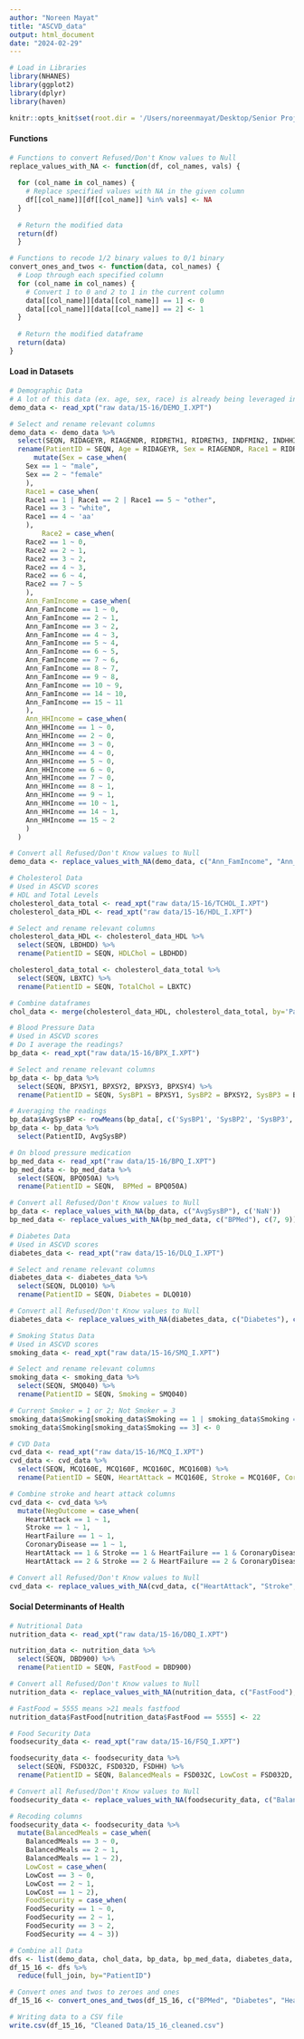 ```yaml
---
author: "Noreen Mayat" 
title: "ASCVD_data"
output: html_document
date: "2024-02-29"
---
```


```r
# Load in Libraries
library(NHANES)
library(ggplot2)
library(dplyr)
library(haven)

knitr::opts_knit$set(root.dir = '/Users/noreenmayat/Desktop/Senior Project')
```

#### Functions
```r
# Functions to convert Refused/Don't Know values to Null
replace_values_with_NA <- function(df, col_names, vals) {
  
  for (col_name in col_names) {
    # Replace specified values with NA in the given column
    df[[col_name]][df[[col_name]] %in% vals] <- NA
  }
  
  # Return the modified data
  return(df)
  }

# Functions to recode 1/2 binary values to 0/1 binary 
convert_ones_and_twos <- function(data, col_names) {
  # Loop through each specified column
  for (col_name in col_names) {
    # Convert 1 to 0 and 2 to 1 in the current column
    data[[col_name]][data[[col_name]] == 1] <- 0
    data[[col_name]][data[[col_name]] == 2] <- 1
  }
  
  # Return the modified dataframe
  return(data)
}
```

#### Load in Datasets
```r
# Demographic Data 
# A lot of this data (ex. age, sex, race) is already being leveraged in computing current ASCVD scores 
demo_data <- read_xpt("raw data/15-16/DEMO_I.XPT")

# Select and rename relevant columns
demo_data <- demo_data %>% 
  select(SEQN, RIDAGEYR, RIAGENDR, RIDRETH1, RIDRETH3, INDFMIN2, INDHHIN2, INDFMPIR) %>%
  rename(PatientID = SEQN, Age = RIDAGEYR, Sex = RIAGENDR, Race1 = RIDRETH1, Race2 = RIDRETH3, Ann_FamIncome = INDFMIN2, Ann_HHIncome = INDHHIN2, PovertyRatio = INDFMPIR) %>% 
      mutate(Sex = case_when(
    Sex == 1 ~ "male",
    Sex == 2 ~ "female"
    ),
    Race1 = case_when(
    Race1 == 1 | Race1 == 2 | Race1 == 5 ~ "other",
    Race1 == 3 ~ "white",
    Race1 == 4 ~ 'aa'
    ),
        Race2 = case_when(
    Race2 == 1 ~ 0,
    Race2 == 2 ~ 1,
    Race2 == 3 ~ 2,
    Race2 == 4 ~ 3,
    Race2 == 6 ~ 4,
    Race2 == 7 ~ 5
    ),
    Ann_FamIncome = case_when(
    Ann_FamIncome == 1 ~ 0,
    Ann_FamIncome == 2 ~ 1,
    Ann_FamIncome == 3 ~ 2,
    Ann_FamIncome == 4 ~ 3,
    Ann_FamIncome == 5 ~ 4,
    Ann_FamIncome == 6 ~ 5,
    Ann_FamIncome == 7 ~ 6,
    Ann_FamIncome == 8 ~ 7,
    Ann_FamIncome == 9 ~ 8,
    Ann_FamIncome == 10 ~ 9,
    Ann_FamIncome == 14 ~ 10,
    Ann_FamIncome == 15 ~ 11
    ),
    Ann_HHIncome = case_when(
    Ann_HHIncome == 1 ~ 0,
    Ann_HHIncome == 2 ~ 0,
    Ann_HHIncome == 3 ~ 0,
    Ann_HHIncome == 4 ~ 0,
    Ann_HHIncome == 5 ~ 0,
    Ann_HHIncome == 6 ~ 0,
    Ann_HHIncome == 7 ~ 0,
    Ann_HHIncome == 8 ~ 1,
    Ann_HHIncome == 9 ~ 1,
    Ann_HHIncome == 10 ~ 1,
    Ann_HHIncome == 14 ~ 1,
    Ann_HHIncome == 15 ~ 2
    )
  )

# Convert all Refused/Don't Know values to Null
demo_data <- replace_values_with_NA(demo_data, c("Ann_FamIncome", "Ann_HHIncome"), c(12, 13, 77, 99))
```

```r
# Cholesterol Data
# Used in ASCVD scores
# HDL and Total Levels
cholesterol_data_total <- read_xpt("raw data/15-16/TCHOL_I.XPT")
cholesterol_data_HDL <- read_xpt("raw data/15-16/HDL_I.XPT")

# Select and rename relevant columns
cholesterol_data_HDL <- cholesterol_data_HDL %>% 
  select(SEQN, LBDHDD) %>% 
  rename(PatientID = SEQN, HDLChol = LBDHDD)

cholesterol_data_total <- cholesterol_data_total %>% 
  select(SEQN, LBXTC) %>% 
  rename(PatientID = SEQN, TotalChol = LBXTC)

# Combine dataframes
chol_data <- merge(cholesterol_data_HDL, cholesterol_data_total, by='PatientID')
```

```r
# Blood Pressure Data
# Used in ASCVD scores
# Do I average the readings? 
bp_data <- read_xpt("raw data/15-16/BPX_I.XPT")

# Select and rename relevant columns
bp_data <- bp_data %>% 
  select(SEQN, BPXSY1, BPXSY2, BPXSY3, BPXSY4) %>% 
  rename(PatientID = SEQN, SysBP1 = BPXSY1, SysBP2 = BPXSY2, SysBP3 = BPXSY3, SysBP4 = BPXSY4)

# Averaging the readings 
bp_data$AvgSysBP <- rowMeans(bp_data[, c('SysBP1', 'SysBP2', 'SysBP3', 'SysBP4')], na.rm=TRUE)
bp_data <- bp_data %>% 
  select(PatientID, AvgSysBP)

# On blood pressure medication
bp_med_data <- read_xpt("raw data/15-16/BPQ_I.XPT")
bp_med_data <- bp_med_data %>% 
  select(SEQN, BPQ050A) %>% 
  rename(PatientID = SEQN,  BPMed = BPQ050A)

# Convert all Refused/Don't Know values to Null
bp_data <- replace_values_with_NA(bp_data, c("AvgSysBP"), c('NaN'))
bp_med_data <- replace_values_with_NA(bp_med_data, c("BPMed"), c(7, 9))
```

```r
# Diabetes Data
# Used in ASCVD scores
diabetes_data <- read_xpt("raw data/15-16/DLQ_I.XPT")

# Select and rename relevant columns
diabetes_data <- diabetes_data %>% 
  select(SEQN, DLQ010) %>% 
  rename(PatientID = SEQN, Diabetes = DLQ010)

# Convert all Refused/Don't Know values to Null
diabetes_data <- replace_values_with_NA(diabetes_data, c("Diabetes"), c(3, 7, 9))
```

```r
# Smoking Status Data
# Used in ASCVD scores
smoking_data <- read_xpt("raw data/15-16/SMQ_I.XPT")

# Select and rename relevant columns
smoking_data <- smoking_data %>% 
  select(SEQN, SMQ040) %>% 
  rename(PatientID = SEQN, Smoking = SMQ040)

# Current Smoker = 1 or 2; Not Smoker = 3
smoking_data$Smoking[smoking_data$Smoking == 1 | smoking_data$Smoking == 2] <- 1
smoking_data$Smoking[smoking_data$Smoking == 3] <- 0
```

```r
# CVD Data
cvd_data <- read_xpt("raw data/15-16/MCQ_I.XPT")
cvd_data <- cvd_data %>% 
  select(SEQN, MCQ160E, MCQ160F, MCQ160C, MCQ160B) %>% 
  rename(PatientID = SEQN, HeartAttack = MCQ160E, Stroke = MCQ160F, CoronaryDisease = MCQ160C, HeartFailure = MCQ160B)

# Combine stroke and heart attack columns
cvd_data <- cvd_data %>% 
  mutate(NegOutcome = case_when(
    HeartAttack == 1 ~ 1,
    Stroke == 1 ~ 1,
    HeartFailure == 1 ~ 1,
    CoronaryDisease == 1 ~ 1, 
    HeartAttack == 1 & Stroke == 1 & HeartFailure == 1 & CoronaryDisease == 1 ~ 1,
    HeartAttack == 2 & Stroke == 2 & HeartFailure == 2 & CoronaryDisease == 2 ~ 0))

# Convert all Refused/Don't Know values to Null
cvd_data <- replace_values_with_NA(cvd_data, c("HeartAttack", "Stroke", "CoronaryDisease", "HeartFailure"), c(7, 9))
```

#### Social Determinants of Health
```r
# Nutritional Data
nutrition_data <- read_xpt("raw data/15-16/DBQ_I.XPT")

nutrition_data <- nutrition_data %>% 
  select(SEQN, DBD900) %>% 
  rename(PatientID = SEQN, FastFood = DBD900)

# Convert all Refused/Don't Know values to Null
nutrition_data <- replace_values_with_NA(nutrition_data, c("FastFood"), c(7777, 9999))

# FastFood = 5555 means >21 meals fastfood
nutrition_data$FastFood[nutrition_data$FastFood == 5555] <- 22

# Food Security Data
foodsecurity_data <- read_xpt("raw data/15-16/FSQ_I.XPT")

foodsecurity_data <- foodsecurity_data %>% 
  select(SEQN, FSD032C, FSD032D, FSDHH) %>% 
  rename(PatientID = SEQN, BalancedMeals = FSD032C, LowCost = FSD032D, FoodSecurity = FSDHH)

# Convert all Refused/Don't Know values to Null
foodsecurity_data <- replace_values_with_NA(foodsecurity_data, c("BalancedMeals", "LowCost"), c(7, 9))

# Recoding columns 
foodsecurity_data <- foodsecurity_data %>% 
  mutate(BalancedMeals = case_when(
    BalancedMeals == 3 ~ 0,
    BalancedMeals == 2 ~ 1,
    BalancedMeals == 1 ~ 2),
    LowCost = case_when(
    LowCost == 3 ~ 0,
    LowCost == 2 ~ 1,
    LowCost == 1 ~ 2),
    FoodSecurity = case_when(
    FoodSecurity == 1 ~ 0,
    FoodSecurity == 2 ~ 1,
    FoodSecurity == 3 ~ 2,
    FoodSecurity == 4 ~ 3))
```

```r
# Combine all Data
dfs <- list(demo_data, chol_data, bp_data, bp_med_data, diabetes_data, smoking_data, cvd_data, nutrition_data, foodsecurity_data)
df_15_16 <- dfs %>% 
  reduce(full_join, by="PatientID")

# Convert ones and twos to zeroes and ones
df_15_16 <- convert_ones_and_twos(df_15_16, c("BPMed", "Diabetes", "HeartAttack", "Stroke", "CoronaryDisease", "HeartFailure"))
```

```r
# Writing data to a CSV file
write.csv(df_15_16, "Cleaned Data/15_16_cleaned.csv")
```
